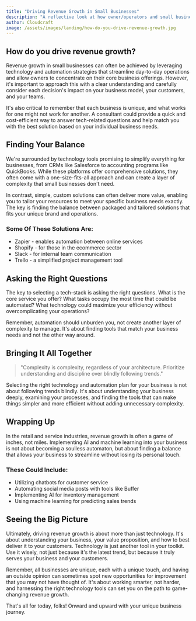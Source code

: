 ```yaml
---
title: "Driving Revenue Growth in Small Businesses"
description: "A reflective look at how owner/operators and small businesses can leverage AI, ML and smart technology strategies to drive growth and unburden the day-to-day business details."
author: Cloudcraft
image: /assets/images/landing/how-do-you-drive-revenue-growth.jpg
---
```


## How do you drive revenue growth?

Revenue growth in small businesses can often be achieved by leveraging technology and automation strategies that streamline day-to-day operations and allow owners to concentrate on their core business offerings. However, it's important to approach this with a clear understanding and carefully consider each decision's impact on your business model, your customers, and your teams.

It's also critical to remember that each business is unique, and what works for one might not work for another. A consultant could provide a quick and cost-efficient way to answer tech-related questions and help match you with the best solution based on your individual business needs.

<ServicesBlurb />

## Finding Your Balance

We're surrounded by technology tools promising to simplify everything for businesses, from CRMs like Salesforce to accounting programs like QuickBooks. While these platforms offer comprehensive solutions, they often come with a one-size-fits-all approach and can create a layer of complexity that small businesses don't need.

In contrast, simple, custom solutions can often deliver more value, enabling you to tailor your resources to meet your specific business needs exactly. The key is finding the balance between packaged and tailored solutions that fits your unique brand and operations.

### Some Of These Solutions Are:

 * Zapier - enables automation between online services
 * Shopify - for those in the ecommerce sector
 * Slack - for internal team communication
 * Trello - a simplified project management tool

## Asking the Right Questions

The key to selecting a tech-stack is asking the right questions. What is the core service you offer? What tasks occupy the most time that could be automated? What technology could maximize your efficiency without overcomplicating your operations?

Remember, automation should unburden you, not create another layer of complexity to manage. It's about finding tools that match your business needs and not the other way around.

<GetStartedBlurb />

## Bringing It All Together

<blockquote tip>
"Complexity is complexity, regardless of your architecture. Prioritize understanding and discipline over blindly following trends."
</blockquote>

Selecting the right technology and automation plan for your business is not about following trends blindly. It's about understanding your business deeply, examining your processes, and finding the tools that can make things simpler and more efficient without adding unnecessary complexity.

## Wrapping Up

In the retail and service industries, revenue growth is often a game of inches, not miles. Implementing AI and machine learning into your business is not about becoming a soulless automaton, but about finding a balance that allows your business to streamline without losing its personal touch.

### These Could Include:

 * Utilizing chatbots for customer service
 * Automating social media posts with tools like Buffer
 * Implementing AI for inventory management
 * Using machine learning for predicting sales trends 

## Seeing the Big Picture

Ultimately, driving revenue growth is about more than just technology. It's about understanding your business, your value proposition, and how to best deliver it to your customers. Technology is just another tool in your toolkit. Use it wisely, not just because it's the latest trend, but because it truly serves your business and your customers.

Remember, all businesses are unique, each with a unique touch, and having an outside opinion can sometimes spot new opportunities for improvement that you may not have thought of. It's about working smarter, not harder, and harnessing the right technology tools can set you on the path to game-changing revenue growth.

That's all for today, folks! Onward and upward with your unique business journey.